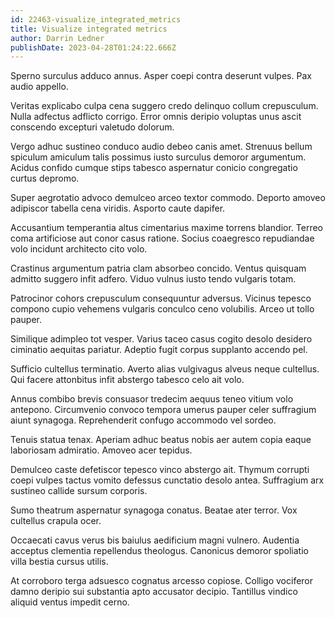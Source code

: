 ```yaml
---
id: 22463-visualize_integrated_metrics
title: Visualize integrated metrics
author: Darrin Ledner
publishDate: 2023-04-28T01:24:22.666Z
---
```


Sperno surculus adduco annus. Asper coepi contra deserunt vulpes. Pax audio appello.

Veritas explicabo culpa cena suggero credo delinquo collum crepusculum. Nulla adfectus adflicto corrigo. Error omnis deripio voluptas unus ascit conscendo excepturi valetudo dolorum.

Vergo adhuc sustineo conduco audio debeo canis amet. Strenuus bellum spiculum amiculum talis possimus iusto surculus demoror argumentum. Acidus confido cumque stips tabesco aspernatur conicio congregatio curtus depromo.

Super aegrotatio advoco demulceo arceo textor commodo. Deporto amoveo adipiscor tabella cena viridis. Asporto caute dapifer.

Accusantium temperantia altus cimentarius maxime torrens blandior. Terreo coma artificiose aut conor casus ratione. Socius coaegresco repudiandae volo incidunt architecto cito volo.

Crastinus argumentum patria clam absorbeo concido. Ventus quisquam admitto suggero infit adfero. Viduo vulnus iusto tendo vulgaris totam.

Patrocinor cohors crepusculum consequuntur adversus. Vicinus tepesco compono cupio vehemens vulgaris conculco ceno volubilis. Arceo ut tollo pauper.

Similique adimpleo tot vesper. Varius taceo casus cogito desolo desidero ciminatio aequitas pariatur. Adeptio fugit corpus supplanto accendo pel.

Sufficio cultellus terminatio. Averto alias vulgivagus alveus neque cultellus. Qui facere attonbitus infit abstergo tabesco celo ait volo.

Annus combibo brevis consuasor tredecim aequus teneo vitium volo antepono. Circumvenio convoco tempora umerus pauper celer suffragium aiunt synagoga. Reprehenderit confugo accommodo vel sordeo.

Tenuis statua tenax. Aperiam adhuc beatus nobis aer autem copia eaque laboriosam admiratio. Amoveo acer tepidus.

Demulceo caste defetiscor tepesco vinco abstergo ait. Thymum corrupti coepi vulpes tactus vomito defessus cunctatio desolo antea. Suffragium arx sustineo callide sursum corporis.

Sumo theatrum aspernatur synagoga conatus. Beatae ater terror. Vox cultellus crapula ocer.

Occaecati cavus verus bis baiulus aedificium magni vulnero. Audentia acceptus clementia repellendus theologus. Canonicus demoror spoliatio villa bestia cursus utilis.

At corroboro terga adsuesco cognatus arcesso copiose. Colligo vociferor damno deripio sui substantia apto accusator decipio. Tantillus vindico aliquid ventus impedit cerno.
